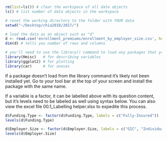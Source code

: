 ```r
```

```r
rm(list=ls()) # clear the workspace of all data objects
ls() # list number of data objects in the workspace
```

```r
# reset the working directory to the folder with YOUR data
setwd("~/Desktop/chia2018/2017/")

# load the data as an object such as "d"
d <- read.csv('enrollment_premiums/enrollment_by_employer_size.csv', head = T)
dim(d) # tells you number of rows and columns
```

```r
# you'll need to use the library() command to load any packages that you'll use in your R session.
library(Hmisc)   # for describing variables 
library(ggplot2) # for plotting
library(car)     # for anovas
```
If a package doesn't load from the library command it's likely not been installed yet. Go to your tool bar at the top of your screen and install the package with the same name.

  If a variable is a factor, it can be labelled above with its question content, but it's levels need to be labeled as well using syntax below. You can also view the excel file 00.1_Labelling helper.xlsx to expedite this process. 
  
```r
d$Funding.Type <- factor(d$Funding.Type, labels = c("Fully-Insured"))
levels(d$Funding.Type)

d$Employer.Size <- factor(d$Employer.Size, labels = c("GIC", "Individual", "Jumbo Group", "Large Group", "Mid-Size Group", "Total", "Small Group"))
levels(d$Employer.Size)
```
